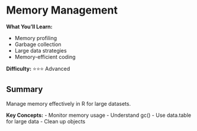 # Memory Management {#memory}

<div class="chapter-summary">
**What You'll Learn:**

- Memory profiling
- Garbage collection
- Large data strategies
- Memory-efficient coding

**Difficulty:** ⭐⭐⭐ Advanced
</div>

## Summary

Manage memory effectively in R for large datasets.

**Key Concepts:**
- Monitor memory usage
- Understand gc()
- Use data.table for large data
- Clean up objects
